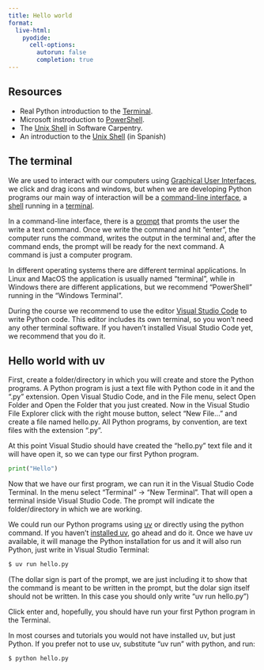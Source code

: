 ```yaml
---
title: Hello world
format:
  live-html:
    pyodide:
      cell-options:
        autorun: false
        completion: true
---
```


## Resources

- Real Python introduction to the [Terminal](https://realpython.com/terminal-commands/).
- Microsoft instroduction to [PowerShell](https://learn.microsoft.com/en-us/training/modules/introduction-to-powershell/).
- The [Unix Shell](https://swcarpentry.github.io/shell-novice/) in Software Carpentry.
- An introduction to the [Unix Shell](https://bioinf.comav.upv.es/courses/unix/index.html) (in Spanish)

## The terminal

We are used to interact with our computers using [Graphical User Interfaces](https://en.wikipedia.org/wiki/Graphical_user_interface), we click and drag icons and windows, but when we are developing Python programs our main way of interaction will be a [command-line interface](https://en.wikipedia.org/wiki/Command-line_interface), a [shell](https://en.wikipedia.org/wiki/Shell_(computing)) running in a [terminal](https://en.wikipedia.org/wiki/Terminal_emulator).

In a command-line interface, there is a [prompt](https://en.wikipedia.org/wiki/Command-line_interface#Command_prompt) that promts the user the write a text command.
Once we write the command and hit "enter", the computer runs the command, writes the output in the terminal and, after the command ends, the prompt will be ready for the next command.
A command is just a computer program.

In different operating systems there are different terminal applications. In Linux and MacOS the application is usually named "terminal", while in Windows there are different applications, but we recommend "PowerShell" running in the "Windows Terminal".

During the course we recommend to use the editor [Visual Studio Code](https://code.visualstudio.com/) to write Python code. This editor includes its own terminal, so you won't need any other terminal software.
If you haven't installed Visual Studio Code yet, we recommend that you do it.

## Hello world with uv

First, create a folder/directory in which you will create and store the Python programs.
A Python program is just a text file with Python code in it and the ".py" extension.
Open Visual Studio Code, and in the File menu, select Open Folder and Open the Folder that you just created.
Now in the Visual Studio File Explorer click with the right mouse button, select "New File..." and create a file named hello.py.
All Python programs, by convention, are text files with the extension ".py".

At this point Visual Studio should have created the "hello.py" text file and it will have open it, so we can type our first Python program.

```python
print("Hello")
```

Now that we have our first program, we can run it in the Visual Studio Code Terminal.
In the menu select "Terminal" -> "New Terminal".
That will open a terminal inside Visual Studio Code.
The prompt will indicate the folder/directory in which we are working.

We could run our Python programs using [uv](https://docs.astral.sh/uv/) or directly using the python command.
If you haven't [installed uv](https://docs.astral.sh/uv/getting-started/installation/), go ahead and do it.
Once we have uv available, it will manage the Python installation for us and it will also run Python, just write in Visual Studio Terminal:

```bash
$ uv run hello.py
```

(The dollar sign is part of the prompt, we are just including it to show that the command is meant to be written in the prompt, but the dolar sign itself should not be written. In this case you should only write "uv run hello.py")

Click enter and, hopefully, you should have run your first Python program in the Terminal.

In most courses and tutorials you would not have installed uv, but just Python.
If you prefer not to use uv, substitute "uv run" with python, and run:

```bash
$ python hello.py
```
